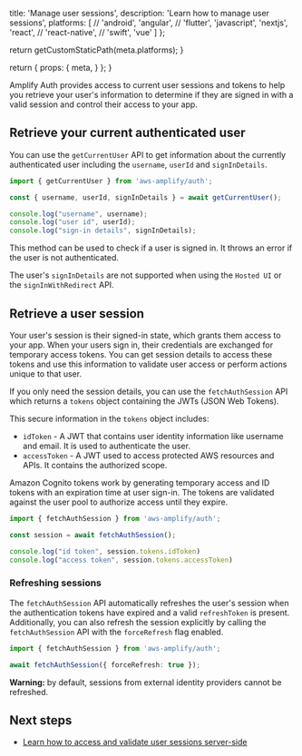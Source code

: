 
  title: 'Manage user sessions',
  description: 'Learn how to manage user sessions',
  platforms: [
    // 'android',
    'angular',
    // 'flutter',
    'javascript',
    'nextjs',
    'react',
    // 'react-native',
    // 'swift',
    'vue'
  ]
};

  return getCustomStaticPath(meta.platforms);
}

  return {
    props: {
      meta,
    }
  };
}

Amplify Auth provides access to current user sessions and tokens to help you retrieve your user's information to determine if they are signed in with a valid session and control their access to your app.

## Retrieve your current authenticated user

You can use the `getCurrentUser` API to get information about the currently authenticated user including the `username`, `userId` and `signInDetails`.

```ts
import { getCurrentUser } from 'aws-amplify/auth';

const { username, userId, signInDetails } = await getCurrentUser();

console.log("username", username);
console.log("user id", userId);
console.log("sign-in details", signInDetails);
```

This method can be used to check if a user is signed in. It throws an error if the user is not authenticated.

<Callout info>

The user's `signInDetails` are not supported when using the `Hosted UI` or the `signInWithRedirect` API.

</Callout>

## Retrieve a user session

Your user's session is their signed-in state, which grants them access to your app. When your users sign in, their credentials are exchanged for temporary access tokens. You can get session details to access these tokens and use this information to validate user access or perform actions unique to that user.

If you only need the session details, you can use the `fetchAuthSession` API which returns a `tokens` object containing the JWTs (JSON Web Tokens).

<Accordion title='Review what the tokens object contains and how tokens work' headingLevel='4' eyebrow='Learn more'>

This secure information in the `tokens` object includes:

- `idToken` - A JWT that contains user identity information like username and email. It is used to authenticate the user.
- `accessToken` - A JWT used to access protected AWS resources and APIs. It contains the authorized scope.

Amazon Cognito tokens work by generating temporary access and ID tokens with an expiration time at user sign-in. The tokens are validated against the user pool to authorize access until they expire.

</Accordion>

```ts
import { fetchAuthSession } from 'aws-amplify/auth';

const session = await fetchAuthSession();

console.log("id token", session.tokens.idToken)
console.log("access token", session.tokens.accessToken)
```

### Refreshing sessions

The `fetchAuthSession` API automatically refreshes the user's session when the authentication tokens have expired and a valid `refreshToken` is present. Additionally, you can also refresh the session explicitly by calling the `fetchAuthSession` API with the `forceRefresh` flag enabled. 

```ts
import { fetchAuthSession } from 'aws-amplify/auth';

await fetchAuthSession({ forceRefresh: true });
```

<Callout warning>

**Warning:** by default, sessions from external identity providers cannot be refreshed.

</Callout>

## Next steps

- [Learn how to access and validate user sessions server-side](/[platform]/build-a-backend/auth/connect-your-frontend/server-side/#session-validation)
